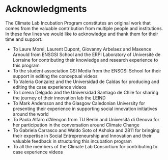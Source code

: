 # Acknowledgments {-}

The Climate Lab Incubation Program constitutes an original work that comes from the valuable contribution from multiple people and institutions. In these few lines we would like to acknowledge and thank them for their time and support. 


- To Laure Morel, Laurent Dupont, Giovanny Arbelaez and Maxence Arnould from ENSGSI School and the ERPI Laboratory of Université de Lorraine for contributing their knowledge and research experience to this program
- To the student association GSI Media from the ENSGSI School for their support in editing the conceptual videos
- To Valeria Gonzalez and the Universidad de Caldas for producing and editing the case experience videos
- To Lorena Delgado and the Universidad Santiago de Chile for sharing the journey of their innovation lab the LEIND
- To Mark Andersson and the Glasgow Caledonian University for presenting their experience in supporting social innovation initiatives around the world
- To Paola Alfaro d'Alençon from TU Berlin and Università di Genova for her participation in the conversation around Climate Change
- To Gabriela Carrasco and Waldo Soto of Ashoka and 2811 for bringing their expertise in Social Entrepreneurship and Innovation and their valuable feedback in structuring this incubation program
- To all the members of the Climate Lab Consortium for contributing to case experience videos

